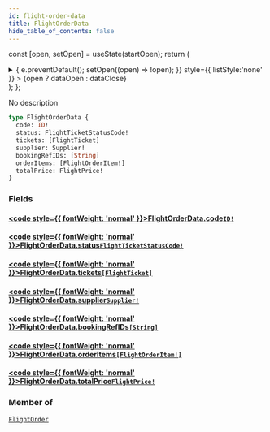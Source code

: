 ```yaml
---
id: flight-order-data
title: FlightOrderData
hide_table_of_contents: false
---
```






const [open, setOpen] = useState(startOpen);
return (
<details {...(open ? { open: true } : {})} className="details" style={{ border:'none', boxShadow:'none', background:'var(--ifm-background-color)' }}>
<summary
onClick={(e) => {
e.preventDefault();
setOpen((open) => !open);
}}
style={{ listStyle:'none' }} >
{open ? dataOpen : dataClose}
</summary>
{open && children}
</details>
);
};

No description

```graphql
type FlightOrderData {
  code: ID!
  status: FlightTicketStatusCode!
  tickets: [FlightTicket]
  supplier: Supplier!
  bookingRefIDs: [String]
  orderItems: [FlightOrderItem!]
  totalPrice: FlightPrice!
}
```

### Fields

#### [<code style={{ fontWeight: 'normal' }}>FlightOrderData.<b>code</b></code>](#)<Bullet />[`ID!`](/api/scalars/id) <Badge class="badge badge--secondary" text="non-null"/> <Badge class="badge badge--secondary" text="scalar"/>

>

#### [<code style={{ fontWeight: 'normal' }}>FlightOrderData.<b>status</b></code>](#)<Bullet />[`FlightTicketStatusCode!`](/api/enums/flight-ticket-status-code) <Badge class="badge badge--secondary" text="non-null"/> <Badge class="badge badge--secondary" text="enum"/>

>

#### [<code style={{ fontWeight: 'normal' }}>FlightOrderData.<b>tickets</b></code>](#)<Bullet />[`[FlightTicket]`](/api/objects/flight-ticket) <Badge class="badge badge--secondary" text="list"/> <Badge class="badge badge--secondary" text="object"/>

>

#### [<code style={{ fontWeight: 'normal' }}>FlightOrderData.<b>supplier</b></code>](#)<Bullet />[`Supplier!`](/api/objects/supplier) <Badge class="badge badge--secondary" text="non-null"/> <Badge class="badge badge--secondary" text="object"/>

>

#### [<code style={{ fontWeight: 'normal' }}>FlightOrderData.<b>bookingRefIDs</b></code>](#)<Bullet />[`[String]`](/api/scalars/string) <Badge class="badge badge--secondary" text="list"/> <Badge class="badge badge--secondary" text="scalar"/>

>

#### [<code style={{ fontWeight: 'normal' }}>FlightOrderData.<b>orderItems</b></code>](#)<Bullet />[`[FlightOrderItem!]`](/api/objects/flight-order-item) <Badge class="badge badge--secondary" text="list"/> <Badge class="badge badge--secondary" text="object"/>

>

#### [<code style={{ fontWeight: 'normal' }}>FlightOrderData.<b>totalPrice</b></code>](#)<Bullet />[`FlightPrice!`](/api/objects/flight-price) <Badge class="badge badge--secondary" text="non-null"/> <Badge class="badge badge--secondary" text="object"/>

>

### Member of

[`FlightOrder`](/api/objects/flight-order) <Badge class="badge badge--secondary" text="object"/>
